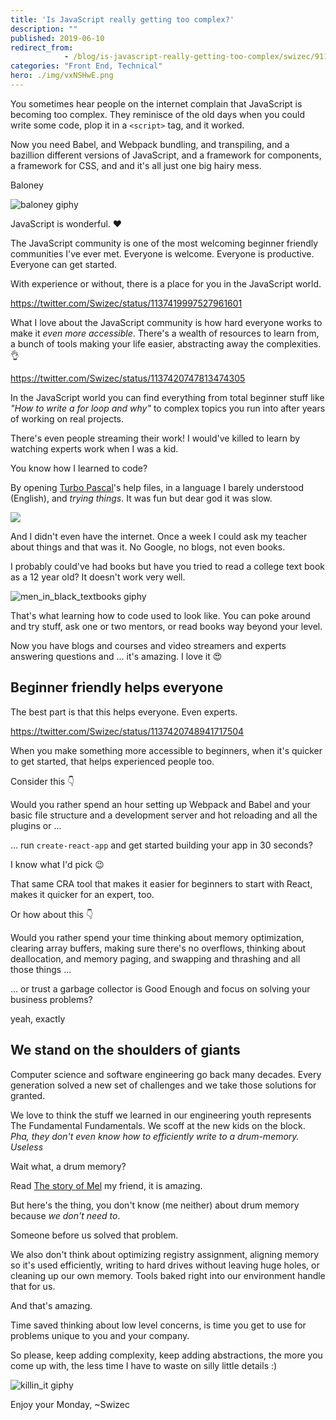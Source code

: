 ```yaml
---
title: 'Is JavaScript really getting too complex?'
description: ""
published: 2019-06-10
redirect_from: 
            - /blog/is-javascript-really-getting-too-complex/swizec/9117
categories: "Front End, Technical"
hero: ./img/vxNSHwE.png
---
```

You sometimes hear people on the internet complain that JavaScript is becoming too complex. They reminisce of the old days when you could write some code, plop it in a `<script>` tag, and it worked.





Now you need Babel, and Webpack bundling, and transpiling, and a bazillion different versions of JavaScript, and a framework for components, a framework for CSS, and and it's all just one big hairy mess.



Baloney



![baloney giphy](./img/media-3orif5GoP132DEKTF6-giphy.gif)



JavaScript is wonderful. ❤️



The JavaScript community is one of the most welcoming beginner friendly communities I've ever met. Everyone is welcome. Everyone is productive. Everyone can get started.



With experience or without, there is a place for you in the JavaScript world.



https://twitter.com/Swizec/status/1137419997527961601



What I love about the JavaScript community is how hard everyone works to make it _even more accessible_. There's a wealth of resources to learn from, a bunch of tools making your life easier, abstracting away the complexities. 👌



https://twitter.com/Swizec/status/1137420747813474305



In the JavaScript world you can find everything from total beginner stuff like _"How to write a for loop and why"_ to complex topics you run into after years of working on real projects.



There's even people streaming their work! I would've killed to learn by watching experts work when I was a kid.



You know how I learned to code?



By opening [Turbo Pascal](https://en.wikipedia.org/wiki/Turbo_Pascal)'s help files, in a language I barely understood (English), and _trying things_. It was fun but dear god it was slow.



![](./img/vxNSHwE.png)



And I didn't even have the internet. Once a week I could ask my teacher about things and that was it. No Google, no blogs, not even books.



I probably could've had books but have you tried to read a college text book as a 12 year old? It doesn't work very well.



![men_in_black_textbooks giphy](./img/media-13uInxupYYtNf2-giphy.gif)



That's what learning how to code used to look like. You can poke around and try stuff, ask one or two mentors, or read books way beyond your level.



Now you have blogs and courses and video streamers and experts answering questions and ... it's amazing. I love it 😍



## Beginner friendly helps everyone



The best part is that this helps everyone. Even experts.



https://twitter.com/Swizec/status/1137420748941717504



When you make something more accessible to beginners, when it's quicker to get started, that helps experienced people too.



Consider this 👇



Would you rather spend an hour setting up Webpack and Babel and your basic file structure and a development server and hot reloading and all the plugins or ...



... run `create-react-app` and get started building your app in 30 seconds?



I know what I'd pick 😉



That same CRA tool that makes it easier for beginners to start with React, makes it quicker for an expert, too.



Or how about this 👇



Would you rather spend your time thinking about memory optimization, clearing array buffers, making sure there's no overflows, thinking about deallocation, and memory paging, and swapping and thrashing and all those things ...



... or trust a garbage collector is Good Enough and focus on solving your business problems?



yeah, exactly



## We stand on the shoulders of giants



Computer science and software engineering go back many decades. Every generation solved a new set of challenges and we take those solutions for granted.



We love to think the stuff we learned in our engineering youth represents The Fundamental Fundamentals. We scoff at the new kids on the block. _Pha, they don't even know how to efficiently write to a drum-memory. Useless_



Wait what, a drum memory?



Read [The story of Mel](http://www.catb.org/~esr/jargon/html/story-of-mel.html) my friend, it is amazing.



But here's the thing, you don't know (me neither) about drum memory because _we don't need to_.



Someone before us solved that problem.



We also don't think about optimizing registry assignment, aligning memory so it's used efficiently, writing to hard drives without leaving huge holes, or cleaning up our own memory. Tools baked right into our environment handle that for us.



And that's amazing.



Time saved thinking about low level concerns, is time you get to use for problems unique to you and your company.



So please, keep adding complexity, keep adding abstractions, the more you come up with, the less time I have to waste on silly little details :)



![killin_it giphy](./img/media-BnJchna9dxUD6-giphy.gif)



Enjoy your Monday, ~Swizec